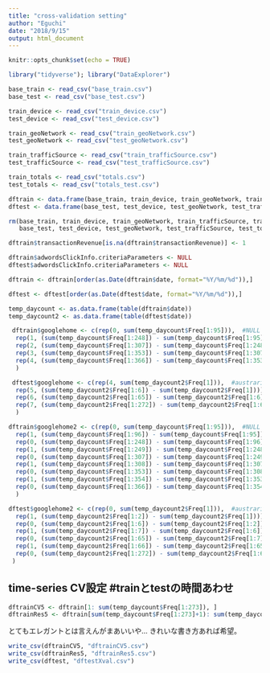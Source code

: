 ```yaml
---
title: "cross-validation setting"
author: "Eguchi"
date: "2018/9/15"
output: html_document
---
```


```r
knitr::opts_chunk$set(echo = TRUE)
```

```r
library("tidyverse"); library("DataExplorer")
```

```r
base_train <- read_csv("base_train.csv")
base_test <- read_csv("base_test.csv")

train_device <- read_csv("train_device.csv")
test_device <- read_csv("test_device.csv")

train_geoNetwork <- read_csv("train_geoNetwork.csv")
test_geoNetwork <- read_csv("test_geoNetwork.csv")

train_trafficSource <- read_csv("train_trafficSource.csv")
test_trafficSource <- read_csv("test_trafficSource.csv")

train_totals <- read_csv("totals.csv")
test_totals <- read_csv("totals_test.csv")

dftrain <- data.frame(base_train, train_device, train_geoNetwork, train_trafficSource, train_totals)
dftest <- data.frame(base_test, test_device, test_geoNetwork, test_trafficSource, test_totals)

rm(base_train, train_device, train_geoNetwork, train_trafficSource, train_totals, 
   base_test, test_device, test_geoNetwork, test_trafficSource, test_totals); gc(); gc()
```


```r
dftrain$transactionRevenue[is.na(dftrain$transactionRevenue)] <- 1
```

```r
dftrain$adwordsClickInfo.criteriaParameters <- NULL
dftest$adwordsClickInfo.criteriaParameters <- NULL
```

```r
dftrain <- dftrain[order(as.Date(dftrain$date, format="%Y/%m/%d")),]
```

```r
dftest <- dftest[order(as.Date(dftest$date, format="%Y/%m/%d")),]
```

```r
temp_daycount <- as.data.frame(table(dftrain$date))
temp_daycount2 <- as.data.frame(table(dftest$date))
```

```r
 dftrain$googlehome <- c(rep(0, sum(temp_daycount$Freq[1:95])),  #NULL
  rep(1, (sum(temp_daycount$Freq[1:248]) - sum(temp_daycount$Freq[1:95]))), #america
  rep(2, (sum(temp_daycount$Freq[1:307]) - sum(temp_daycount$Freq[1:248]))), #Eng
  rep(3, (sum(temp_daycount$Freq[1:353]) - sum(temp_daycount$Freq[1:307]))), #Canada
  rep(4, (sum(temp_daycount$Freq[1:366]) - sum(temp_daycount$Freq[1:353]))) #austraria
  )

 dftest$googlehome <- c(rep(4, sum(temp_daycount2$Freq[1])),  #austraria
  rep(5, (sum(temp_daycount2$Freq[1:6]) - sum(temp_daycount2$Freq[1]))), #france
  rep(6, (sum(temp_daycount2$Freq[1:65]) - sum(temp_daycount2$Freq[1:6]))), #german
  rep(7, (sum(temp_daycount2$Freq[1:272]) - sum(temp_daycount2$Freq[1:65]))) #Japan
  )
```

```r
dftrain$googlehome2 <- c(rep(0, sum(temp_daycount$Freq[1:95])),  #NULL
  rep(1, (sum(temp_daycount$Freq[1:96]) - sum(temp_daycount$Freq[1:95]))), #america
  rep(0, (sum(temp_daycount$Freq[1:248]) - sum(temp_daycount$Freq[1:96]))), #america  
  rep(1, (sum(temp_daycount$Freq[1:249]) - sum(temp_daycount$Freq[1:248]))), #Eng
  rep(0, (sum(temp_daycount$Freq[1:307]) - sum(temp_daycount$Freq[1:249]))), #Eng  
  rep(1, (sum(temp_daycount$Freq[1:308]) - sum(temp_daycount$Freq[1:307]))), #Canada
  rep(0, (sum(temp_daycount$Freq[1:353]) - sum(temp_daycount$Freq[1:308]))), #Canada  
  rep(1, (sum(temp_daycount$Freq[1:354]) - sum(temp_daycount$Freq[1:353]))), #austraria
  rep(0, (sum(temp_daycount$Freq[1:366]) - sum(temp_daycount$Freq[1:354]))) #austraria
  )

dftest$googlehome2 <- c(rep(0, sum(temp_daycount2$Freq[1])),  #austraria
  rep(1, (sum(temp_daycount2$Freq[1:2]) - sum(temp_daycount2$Freq[1]))), #france                     
  rep(0, (sum(temp_daycount2$Freq[1:6]) - sum(temp_daycount2$Freq[1:2]))), #france
  rep(1, (sum(temp_daycount2$Freq[1:7]) - sum(temp_daycount2$Freq[1:6]))), #france
  rep(0, (sum(temp_daycount2$Freq[1:65]) - sum(temp_daycount2$Freq[1:7]))), #german
  rep(1, (sum(temp_daycount2$Freq[1:66]) - sum(temp_daycount2$Freq[1:65]))), #german  
  rep(0, (sum(temp_daycount2$Freq[1:272]) - sum(temp_daycount2$Freq[1:66]))) #Japan
 )
```

## time-series CV設定 #trainとtestの時間あわせ
```r
dftrainCV5 <- dftrain[1: sum(temp_daycount$Freq[1:273]), ]
dftrainRes5 <- dftrain[sum(temp_daycount$Freq[1:273]+1): sum(temp_daycount$Freq[1:366]), ]
```

とてもエレガントとは言えんがまあいいや…
きれいな書き方あれば希望。

```r
write_csv(dftrainCV5, "dftrainCV5.csv")
write_csv(dftrainRes5, "dftrainRes5.csv")
write_csv(dftest, "dftestXval.csv")
```














